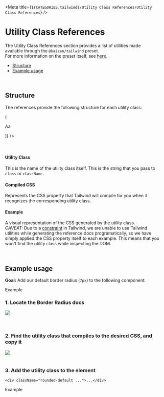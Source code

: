 
<Meta title={`${CATEGORIES.tailwind}/Utility Class References/Utility Class References`} />

# Utility Class References

The Utility Class References section provides a list of utilities made available through the `@kaizen/tailwind` preset.  
For more information on the preset itself, see [here](https://cultureamp.design/storybook/?path=/story/systems-tailwind-overview--page).

- [Structure](#structure)
- [Example usage](#example-usage)

<br/>

## Structure

The references provide the following structure for each utility class:

<div className="w-100">
  <UtilityClassTemplate
    compiledCssPropertyName="width"
    classKeyValues={[{utilityClassName: "text-heading-1", cssProperty: "2.125rem"}]}
    renderExampleComponent={(cssProperty) => (
      <p style={{ fontSize: cssProperty }}>Aa</p>
    )}
  />
</div>

<br/>
<br/>

#### Utility Class
This is the name of the utility class itself. This is the string that you pass to `class` or `className`.

#### Compiled CSS
Represents the CSS property that Tailwind will compile for you when it recognizes the corresponding utility class.

#### Example
A visual representation of the CSS generated by the utility class.  
_CAVEAT:_ Due to a [constraint](https://tailwindcss.com/docs/content-configuration#dynamic-class-names) in Tailwind, we are unable to use Tailwind utilities while generating the reference docs programatically, so we have simply applied the CSS property itself to each example. This means that you won't find the utility class while inspecting the DOM.

<br/>

## Example usage

**Goal:** Add our default border radius (`7px`) to the following component.

<Canvas>
<div className="border-solid w-max border-blue-500 bg-blue-100 px-12">
  <p className="font-family-paragraph text-blue-700">Example</p>
</div>
</Canvas>

### 1. Locate the Border Radius docs
<div className="max-w-[600px]">
  <img src={UtilitySearchResult}/>
</div>

<br/>
<br/>

### 2. Find the utility class that compiles to the desired CSS, and copy it
<img src={CopyUtilityClass}/>

<br/>
<br/>

### 3. Add the utility class to the element
```tsx
<div className="rounded-default ...">...</div>
```
<Canvas>
<div className="rounded-default border-solid w-max border-blue-500 bg-blue-100 px-12">
  <p className="font-family-paragraph text-blue-700">Example</p>
</div>
</Canvas>